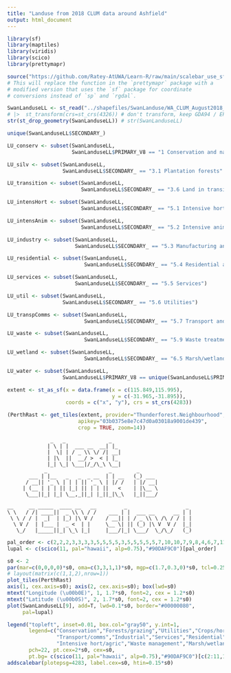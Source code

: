 ```yaml
---
title: "Landuse from 2018 CLUM data around Ashfield"
output: html_document
---
```


```r
library(sf)
library(maptiles)
library(viridis)
library(scico)
library(prettymapr)
```

```r
source("https://github.com/Ratey-AtUWA/Learn-R/raw/main/scalebar_use_sf_prettymapr.R")
# This will replace the function in the `prettymapr` package with a
# modified version that uses the `sf` package for coordinate
# conversions instead of `sp` and `rgdal`.
```

```r
SwanLanduseLL <- st_read("../shapefiles/SwanLanduse/WA_CLUM_August2018_Swan.shp")
# |>  st_transform(crs=st_crs(4326)) # don't transform, keep GDA94 / EPSG:4283
str(st_drop_geometry(SwanLanduseLL)) # str(SwanLanduseLL)
```

```r
unique(SwanLanduseLL$SECONDARY_)
```

```r
LU_conserv <- subset(SwanLanduseLL,
                     SwanLanduseLL$PRIMARY_V8 == "1 Conservation and natural environments")

LU_silv <- subset(SwanLanduseLL,
                  SwanLanduseLL$SECONDARY_ == "3.1 Plantation forests" | SwanLanduseLL$SECONDARY_ == "4.1 Irrigated plantation forests")

LU_transition <- subset(SwanLanduseLL,
                        SwanLanduseLL$SECONDARY_ == "3.6 Land in transition" | SwanLanduseLL$SECONDARY_ == "4.6 Irrigated land in transition")

LU_intensHort <- subset(SwanLanduseLL,
                        SwanLanduseLL$SECONDARY_ == "5.1 Intensive horticulture")

LU_intensAnim <- subset(SwanLanduseLL,
                        SwanLanduseLL$SECONDARY_ == "5.2 Intensive animal production")

LU_industry <- subset(SwanLanduseLL,
                      SwanLanduseLL$SECONDARY_ == "5.3 Manufacturing and industrial")

LU_residential <- subset(SwanLanduseLL,
                         SwanLanduseLL$SECONDARY_ == "5.4 Residential and farm infrastructure")

LU_services <- subset(SwanLanduseLL,
                      SwanLanduseLL$SECONDARY_ == "5.5 Services")

LU_util <- subset(SwanLanduseLL,
                  SwanLanduseLL$SECONDARY_ == "5.6 Utilities")

LU_transpComms <- subset(SwanLanduseLL,
                         SwanLanduseLL$SECONDARY_ == "5.7 Transport and communication")

LU_waste <- subset(SwanLanduseLL,
                         SwanLanduseLL$SECONDARY_ == "5.9 Waste treatment and disposal")

LU_wetland <- subset(SwanLanduseLL,
                         SwanLanduseLL$SECONDARY_ == "6.5 Marsh/wetland")

LU_water <- subset(SwanLanduseLL,
                  SwanLanduseLL$PRIMARY_V8 == unique(SwanLanduseLL$PRIMARY_V8)[6])
```

```r
extent <- st_as_sf(x = data.frame(x = c(115.849,115.995),
                                  y = c(-31.965,-31.895)),
                   coords = c("x", "y"), crs = st_crs(4283))

(PerthRast <- get_tiles(extent, provider="Thunderforest.Neighbourhood",
                       apikey="03b0375e8e7c47d0a03018a9001de439",
                       crop = TRUE, zoom=14))
```

```
              _   _              _
             | \ | |  ___ __  __| |_
             |  \| | / _ \\ \/ /| __|
             | |\  ||  __/ >  < | |_ 
             |_| \_| \___|/_/\_\ \__|
            _                    _        _      
       ___ | |__   _   _  _ __  | | __   (_) ___ 
      / __|| '_ \ | | | || '_ \ | |/ /   | |/ __|
     | (__ | | | || |_| || | | ||   <    | |\__ \
      \___||_| |_| \__,_||_| |_||_|\_\   |_||___/
                                                                        
__     __ _____  ____ __   __         _                   _  
\ \   / /| ____||  _ \\ \ / /    ___ | |  ___ __      __ | | 
 \ \ / / |  _|  | |_) |\ V /    / __|| | / _ \\ \ /\ / / | | 
  \ V /  | |___ |  _ <  | |     \__ \| || (_) |\ V  V /  |_|
   \_/   |_____||_| \_\ |_|     |___/|_| \___/  \_/\_/   (_)

```

```r
pal_order <- c(2,2,2,3,3,3,3,5,5,5,5,3,5,5,5,5,5,7,10,10,7,9,8,4,6,7,11,12,12,12,12,12,1,12)
lupal <- c(scico(11, pal="hawaii", alp=0.75),"#90DAF9C0")[pal_order]

s0 <- 2
par(mar=c(0,0,0,0)*s0, oma=c(3,3,1,1)*s0, mgp=c(1.7,0.3,0)*s0, tcl=0.25*s0, lwd=1*s0)
# layout(matrix(c(1,1,2),nrow=1))
plot_tiles(PerthRast)
axis(1, cex.axis=s0); axis(2, cex.axis=s0); box(lwd=s0)
mtext("Longitude (\u00b0E)", 1, 1.7*s0, font=2, cex = 1.2*s0)
mtext("Latitude (\u00b0S)", 2, 1.7*s0, font=2, cex = 1.2*s0)
plot(SwanLanduseLL[9], add=T, lwd=0.1*s0, border="#00000080",
     pal=lupal)

legend("topleft", inset=0.01, box.col="gray50", y.int=1,
       legend=c("Conservation","Forests/grazing","Utilities","Crops/horticulture",
                "Transport/comms","Industrial","Services","Residential",
                "Intensive hort/agric","Waste management","Marsh/wetland","Water"),
       pch=22, pt.cex=2*s0, cex=s0,
       pt.bg= c(scico(11, pal="hawaii", alp=0.75),"#90DAF9C0")[c(2:11,1,12)])
addscalebar(plotepsg=4283, label.cex=s0, htin=0.15*s0)
```

